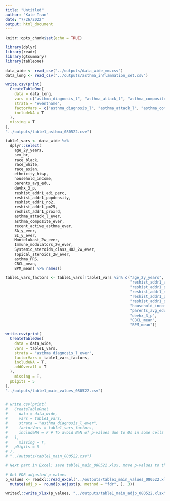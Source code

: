 ```yaml
---
title: "Untitled"
author: "Kate Tran"
date: "7/26/2022"
output: html_document
---
```


```r
knitr::opts_chunk$set(echo = TRUE)
```

```r
library(dplyr)
library(readr)
library(gtsummary)
library(tableone)
```

```r
data_wide <- read_csv("../outputs/data_wide_mm.csv")
data_long <- read_csv("../outputs/asthma_inflammation_set.csv")
```

```r
write.csv(print(
  CreateTableOne(
    data = data_long,
    vars = c("asthma_diagnosis_l", "asthma_attack_l", "asthma_composite", "recent_active_asthma"),
    strata = "eventname",
    factorVars = c("asthma_diagnosis_l", "asthma_attack_l", "asthma_composite", "recent_active_asthma"),
    includeNA = T
  ),
  missing = T
),
"../outputs/table1_asthma_080522.csv")
```

```r
table1_vars <- data_wide %>%
  dplyr::select(
    age_2y_years,
    sex_br,
    race_black,
    race_white,
    race_asian,
    ethnicity_hisp,
    household_income,
    parents_avg_edu,
    devhx_3_p,
    reshist_addr1_adi_perc,
    reshist_addr1_popdensity,
    reshist_addr1_no2,
    reshist_addr1_pm25,
    reshist_addr1_proxrd,
    asthma_attack_l_ever,
    asthma_composite_ever,
    recent_active_asthma_ever,
    SA_y_ever,
    SI_y_ever,
    Montelukast_2w_ever,
    Immune_modulators_2w_ever,
    Systemic_steroids_class_H02_2w_ever,
    Topical_steroids_2w_ever,
    asthma_PRS,
    CBCL_mean,
    BPM_mean) %>% names()

table1_vars_factors <- table1_vars[!table1_vars %in% c("age_2y_years", "asthma_PRS",
                                                       "reshist_addr1_adi_perc",
                                                       "reshist_addr1_popdensity",
                                                       "reshist_addr1_no2",
                                                       "reshist_addr1_pm25",
                                                       "reshist_addr1_proxrd",
                                                       "household_income",
                                                       "parents_avg_edu",
                                                       "devhx_3_p",
                                                       "CBCL_mean",
                                                       "BPM_mean")]

write.csv(print(
  CreateTableOne(
    data = data_wide,
    vars = table1_vars,
    strata = "asthma_diagnosis_l_ever",
    factorVars = table1_vars_factors,
    includeNA = T,
    addOverall = T
  ),
    missing = T,
  pDigits = 5
),
"../outputs/table1_main_values_080522.csv")


# write.csv(print(
#   CreateTableOne(
#     data = data_wide,
#     vars = table1_vars,
#     strata = "asthma_diagnosis_l_ever",
#     factorVars = table1_vars_factors,
#     includeNA = F # To avoid NaN of p-values due to 0s in some cells
#   ),
#     missing = T,
#   pDigits = 5
# ),
# "../outputs/table1_main_080522.csv")

# Next part in Excel: save table1_main_080522.xlsx, move p-values to the 2nd sheet of table1_main_080522.xlsx, clean

# Get FDR adjusted p-values  
p_values <- readxl::read_excel("../outputs/table1_main_values_080522.xlsx", sheet = 2) %>%
  mutate(adj_p = round(p.adjust(p, method = "fdr", ), 3))

writexl::write_xlsx(p_values, "../outputs/table1_main_adjp_080522.xlsx")
```
